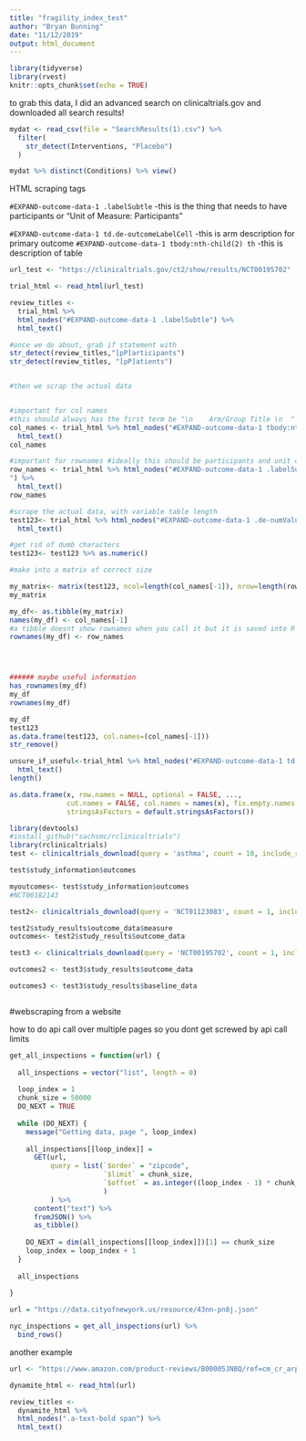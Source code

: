 ```yaml
---
title: "fragility_index_test"
author: "Bryan Bunning"
date: "11/12/2019"
output: html_document
---
```


```r
library(tidyverse)
library(rvest)
knitr::opts_chunk$set(echo = TRUE)
```



to grab this data, I did an advanced search on clinicaltrials.gov and downloaded all search results!

```r
mydat <- read_csv(file = "SearchResults(1).csv") %>%
  filter(
    str_detect(Interventions, "Placebo")
  )

mydat %>% distinct(Conditions) %>% view()
```

HTML scraping tags

`#EXPAND-outcome-data-1 .labelSubtle` -this is the thing that needs to have participants or "Unit of Measure: Participants"

`#EXPAND-outcome-data-1 td.de-outcomeLabelCell` -this is arm description for primary outcome
`#EXPAND-outcome-data-1 tbody:nth-child(2) th` -this is description of table

```r
url_test <- "https://clinicaltrials.gov/ct2/show/results/NCT00195702"

trial_html <- read_html(url_test)

review_titles <- 
  trial_html %>%
  html_nodes("#EXPAND-outcome-data-1 .labelSubtle") %>%
  html_text()

#once we do about, grab if statement with 
str_detect(review_titles,"[pP]articipants")
str_detect(review_titles, "[pP]atients")


#then we scrap the actual data


#important for col names
#this should always has the first term be "\n    Arm/Group Title \n  " which we will ignore
col_names <- trial_html %>% html_nodes("#EXPAND-outcome-data-1 tbody:nth-child(2) tr:nth-child(1) .de-outcomeLabelCell") %>%
  html_text()
col_names

#important for rownames #ideally this should be participants and unit of measure
row_names <- trial_html %>% html_nodes("#EXPAND-outcome-data-1 .labelSubtle , #EXPAND-outcome-data-1 tbody:nth-child(2) tr:nth-child(4) .de-outcomeLabelCell
") %>%
  html_text()
row_names

#scrape the actual data, with variable table length
test123<- trial_html %>% html_nodes("#EXPAND-outcome-data-1 .de-numValue_outcomeDataCell") %>%
  html_text()

#get rid of dumb characters
test123<- test123 %>% as.numeric()

#make into a matrix of correct size 

my_matrix<- matrix(test123, ncol=length(col_names[-1]), nrow=length(row_names), byrow=TRUE)
my_matrix

my_df<- as.tibble(my_matrix)
names(my_df) <- col_names[-1]
#a tibble doesnt show rownames when you call it but it is saved into R
rownames(my_df) <- row_names




###### maybe useful information
has_rownames(my_df)
my_df
rownames(my_df)

my_df
test123
as.data.frame(test123, col.names=(col_names[-1]))
str_remove()

unsure_if_useful<-trial_html %>% html_nodes("#EXPAND-outcome-data-1 td.de-outcomeLabelCell") %>%
  html_text() 
length()

as.data.frame(x, row.names = NULL, optional = FALSE, ...,
              cut.names = FALSE, col.names = names(x), fix.empty.names = TRUE,
              stringsAsFactors = default.stringsAsFactors())

```




```r
library(devtools)
#install_github("sachsmc/rclinicaltrials")
library(rclinicaltrials)
test <- clinicaltrials_download(query = 'asthma', count = 10, include_results = TRUE)

test$study_information$outcomes

myoutcomes<- test$study_information$outcomes
#NCT00182143

test2<- clinicaltrials_download(query = 'NCT01123083', count = 1, include_results = TRUE)

test2$study_results$outcome_data$measure
outcomes<- test2$study_results$outcome_data

test3 <- clinicaltrials_download(query = 'NCT00195702', count = 1, include_results = TRUE)

outcomes2 <- test3$study_results$outcome_data

outcomes3 <- test3$study_results$baseline_data



```







#webscraping from a website

how to do api call over multiple pages so you dont get screwed by api call limits

```r
get_all_inspections = function(url) {
  
  all_inspections = vector("list", length = 0)
  
  loop_index = 1
  chunk_size = 50000
  DO_NEXT = TRUE
  
  while (DO_NEXT) {
    message("Getting data, page ", loop_index)
    
    all_inspections[[loop_index]] = 
      GET(url,
          query = list(`$order` = "zipcode",
                       `$limit` = chunk_size,
                       `$offset` = as.integer((loop_index - 1) * chunk_size)
                       )
          ) %>%
      content("text") %>%
      fromJSON() %>%
      as_tibble()
    
    DO_NEXT = dim(all_inspections[[loop_index]])[1] == chunk_size
    loop_index = loop_index + 1
  }
  
  all_inspections
  
}

url = "https://data.cityofnewyork.us/resource/43nn-pn8j.json"

nyc_inspections = get_all_inspections(url) %>%
  bind_rows()
```

another example
```r
url <- "https://www.amazon.com/product-reviews/B00005JNBQ/ref=cm_cr_arp_d_viewopt_rvwer?ie=UTF8&reviewerType=avp_only_reviews&sortBy=recent&pageNumber=1"

dynamite_html <- read_html(url)

review_titles <- 
  dynamite_html %>%
  html_nodes(".a-text-bold span") %>%
  html_text()
```

